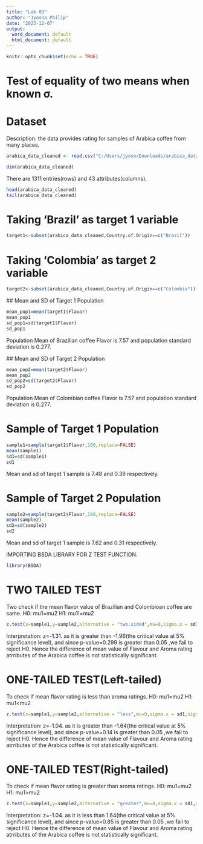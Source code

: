 ```yaml
---
title: "Lab 03"
author: "Jyosna Philip"
date: "2023-12-07"
output:
  word_document: default
  html_document: default
---
```


```r
knitr::opts_chunk$set(echo = TRUE)
```
# Test of equality of two means when known σ.
# Dataset
Description: the data provides rating for samples of Arabica coffee from many places.
```r

arabica_data_cleaned <- read.csv("C:/Users/jyosn/Downloads/arabica_data_cleaned.csv")

```

```r
dim(arabica_data_cleaned)
```
There are 1311 entries(rows) and 43 attributes(columns).
```r
head(arabica_data_cleaned)
tail(arabica_data_cleaned)

```
# Taking 'Brazil' as target 1 variable
```r
target1<-subset(arabica_data_cleaned,Country.of.Origin==c("Brazil"))

```
# Taking 'Colombia' as target 2 variable
```r
target2<-subset(arabica_data_cleaned,Country.of.Origin==c("Colombia"))
```
 ## Mean and SD of Target 1 Population
 
```r
mean_pop1=mean(target1$Flavor)
mean_pop1
sd_pop1=sd(target1$Flavor)
sd_pop1

```
 Population Mean of Brazilian coffee Flavor is 7.57 and population standard deviation is 0.277.

 ## Mean and SD of Target 2 Population
 
  
```r
mean_pop2=mean(target2$Flavor)
mean_pop2
sd_pop2=sd(target2$Flavor)
sd_pop2

```
Population Mean of Colombian coffee Flavor is 7.57 and population standard deviation is 0.277.

# Sample of Target 1 Population

```r
sample1=sample(target1$Flavor,100,replace=FALSE)
mean(sample1)
sd1=sd(sample1)
sd1
```
Mean and sd of target 1 sample is 7.48 and 0.39 respectively.

# Sample of Target 2 Population

```r
sample2=sample(target2$Flavor,100,replace=FALSE)
mean(sample2)
sd2=sd(sample2)
sd2
```
Mean and sd of target 1 sample is 7.62 and 0.31 respectively.

IMPORTING BSDA LIBRARY FOR Z TEST FUNCTION.
```r
library(BSDA)
```


# TWO TAILED TEST
Two check if the mean flavor value of Brazilian and Colombioan coffee  are same.
H0: mu1=mu2
H1: mu1!=mu2
```r
z.test(x=sample1,y=sample2,alternative = "two.sided",mu=0,sigma.x = sd1,sigma.y=sd2,conf.level = 0.95)
```
Interpretation: z=-1.31. as it is greater than -1.96(the critical value at 5% significance level), and since p-value=0.299 is greater than 0.05 ,we fail to reject H0.
Hence the difference of mean value of Flavour and Aroma rating atrributes of the Arabica coffee is not statistically significant.

# ONE-TAILED TEST(Left-tailed)

To check if mean flavor rating is less than aroma ratings.
H0: mu1=mu2
H1: mu1<mu2
```r
z.test(x=sample1,y=sample2,alternative = "less",mu=0,sigma.x = sd1,sigma.y=sd2,conf.level = 0.95)
```
Interpretation: z=-1.04. as it is greater than -1.64(the critical value at 5% significance level), and since p-value=0.14 is greater than 0.05 ,we fail to reject H0.
Hence the difference of mean value of Flavour and Aroma rating atrributes of the Arabica coffee is not statistically significant.

# ONE-TAILED TEST(Right-tailed)

To check if mean flavor rating is greater than aroma ratings.
H0: mu1=mu2
H1: mu1>mu2
```r
z.test(x=sample1,y=sample2,alternative = "greater",mu=0,sigma.x = sd1,sigma.y=sd2,conf.level = 0.95)
```
Interpretation: z=-1.04. as it is less than 1.64(the critical value at 5% significance level), and since p-value=0.85 is greater than 0.05 ,we fail to reject H0.
Hence the difference of mean value of Flavour and Aroma rating atrributes of the Arabica coffee is not statistically significant.


